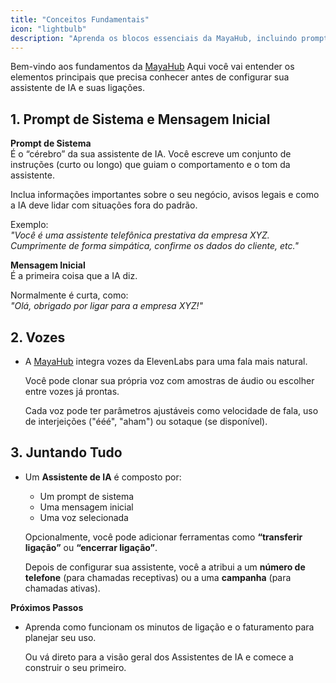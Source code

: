 ```yaml
---
title: "Conceitos Fundamentais"
icon: "lightbulb"
description: "Aprenda os blocos essenciais da MayaHub, incluindo prompts de sistema, vozes e assistentes de IA"
---
```


Bem-vindo aos fundamentos da [MayaHub](http://mayahub.ai) Aqui você vai entender os elementos principais que precisa conhecer antes de configurar sua assistente de IA e suas ligações.

## 1. Prompt de Sistema e Mensagem Inicial

**Prompt de Sistema**\
É o “cérebro” da sua assistente de IA. Você escreve um conjunto de instruções (curto ou longo) que guiam o comportamento e o tom da assistente.

Inclua informações importantes sobre o seu negócio, avisos legais e como a IA deve lidar com situações fora do padrão.

Exemplo:\
_"Você é uma assistente telefônica prestativa da empresa XYZ. Cumprimente de forma simpática, confirme os dados do cliente, etc."_

**Mensagem Inicial**\
É a primeira coisa que a IA diz.

Normalmente é curta, como:\
_"Olá, obrigado por ligar para a empresa XYZ!"_

## 2. Vozes

- A [MayaHub](http://mayahub.ai) integra vozes da ElevenLabs para uma fala mais natural.

  Você pode clonar sua própria voz com amostras de áudio ou escolher entre vozes já prontas.

  Cada voz pode ter parâmetros ajustáveis como velocidade de fala, uso de interjeições ("ééé", "aham") ou sotaque (se disponível).

## 3. Juntando Tudo

- Um **Assistente de IA** é composto por:
  - Um prompt de sistema
  - Uma mensagem inicial
  - Uma voz selecionada

  Opcionalmente, você pode adicionar ferramentas como **“transferir ligação”** ou **“encerrar ligação”**.

  Depois de configurar sua assistente, você a atribui a um **número de telefone** (para chamadas receptivas) ou a uma **campanha** (para chamadas ativas).

**Próximos Passos**

- Aprenda como funcionam os minutos de ligação e o faturamento para planejar seu uso.

  Ou vá direto para a visão geral dos Assistentes de IA e comece a construir o seu primeiro.